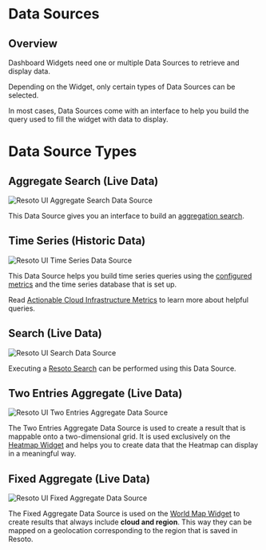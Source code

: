 # Data Sources

## Overview

Dashboard Widgets need one or multiple Data Sources to retrieve and display data.

Depending on the Widget, only certain types of Data Sources can be selected.

In most cases, Data Sources come with an interface to help you build the query used to fill the widget with data to display.

# Data Source Types

## Aggregate Search (Live Data)

![Resoto UI Aggregate Search Data Source](./img/data-source-aggregate-search.jpg)

This Data Source gives you an interface to build an [aggregation search](../../../search/aggregation.mdx).

## Time Series (Historic Data)

![Resoto UI Time Series Data Source](./img/data-source-time-series.jpg)

This Data Source helps you build time series queries using the [configured metrics](../../../../reference/components/metrics.mdx) and the time series database that is set up.

Read [Actionable Cloud Infrastructure Metrics](/blog/actionable-cloud-infrastructure-metrics) to learn more about helpful queries.

## Search (Live Data)

![Resoto UI Search Data Source](./img/data-source-search.jpg)

Executing a [Resoto Search](../../../../reference/search/index.mdx) can be performed using this Data Source.

## Two Entries Aggregate (Live Data)

![Resoto UI Two Entries Aggregate Data Source](./img/data-source-two-entries.jpg)

The Two Entries Aggregate Data Source is used to create a result that is mappable onto a two-dimensional grid. It is used exclusively on the [Heatmap Widget](../widgets/index.mdx#heatmap) and helps you to create data that the Heatmap can display in a meaningful way.

## Fixed Aggregate (Live Data)

![Resoto UI Fixed Aggregate Data Source](./img/data-source-fixed-aggregate.jpg)

The Fixed Aggregate Data Source is used on the [World Map Widget](../widgets/index.mdx#world-map) to create results that always include **cloud and region**. This way they can be mapped on a geolocation corresponding to the region that is saved in Resoto.
